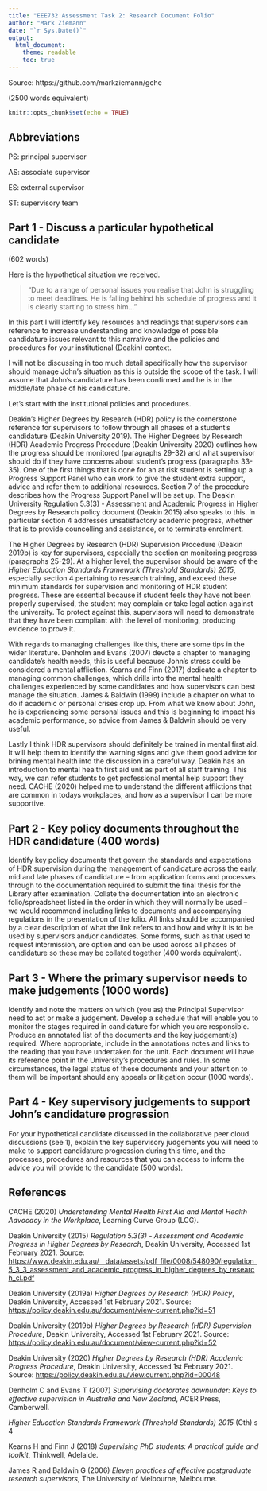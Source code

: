 ```yaml
---
title: "EEE732 Assessment Task 2: Research Document Folio"
author: "Mark Ziemann"
date: "`r Sys.Date()`"
output:
  html_document:
    theme: readable
    toc: true
---
```


Source: https://github.com/markziemann/gche

(2500 words equivalent)

```r
knitr::opts_chunk$set(echo = TRUE)
```

## Abbreviations

PS: principal supervisor

AS: associate supervisor

ES: external supervisor

ST: supervisory team

## Part 1 - Discuss a particular hypothetical candidate

(602 words)

Here is the hypothetical situation we received.

>"Due to a range of personal issues you realise that John is struggling to meet deadlines. He is falling behind his schedule of progress and it is clearly starting to stress him..."

In this part I will identify key resources and readings that supervisors can reference to increase understanding and knowledge of possible candidature issues relevant to this narrative and the policies and procedures for your institutional (Deakin) context.

I will not be discussing in too much detail specifically how the supervisor should manage John's situation as this is outside the scope of the task. 
I will assume that John's candidature has been confirmed and he is in the middle/late phase of his candidature.

Let's start with the institutional policies and procedures. 

Deakin's Higher Degrees by Research (HDR) policy is the cornerstone reference for supervisors to follow through all phases of a student's candidature (Deakin University 2019).
The Higher Degrees by Research (HDR) Academic Progress Procedure (Deakin University 2020) outlines how the progress should be monitored (paragraphs 29-32) and what supervisor should do if they have concerns about student's progress (paragraphs 33-35).
One of the first things that is done for an at risk student is setting up a Progress Support Panel who can work to give the student extra support, advice and refer them to additional resources.
Section 7 of the procedure describes how the Progress Support Panel will be set up.
The Deakin University Regulation 5.3(3) - Assessment and Academic Progress in Higher Degrees by Research policy document (Deakin 2015) also speaks to this.
In particular section 4 addresses unsatisfactory academic progress, whether that is to provide councelling and assistance, or to terminate enrolment.

The Higher Degrees by Research (HDR) Supervision Procedure (Deakin 2019b) is key for supervisors, especially the section on monitoring progress (paragraphs 25-29).
At a higher level, the supervisor should be aware of the _Higher Education Standards Framework (Threshold Standards) 2015_, especially section 4 pertaining to research training, and exceed these minimum standards for supervision and monitoring of HDR student progress.
These are essential because if student feels they have not been properly supervised, the student may complain or take legal action against the university.
To protect against this, supervisors will need to demonstrate that they have been compliant with the level of monitoring, producing evidence to prove it.

With regards to managing challenges like this, there are some tips in the wider literature. 
Denholm and Evans (2007) devote a chapter to managing candidate's health needs, this is useful because John's stress could be considered a mental affliction.
Kearns and Finn (2017) dedicate a chapter to managing common challenges, which drills into the mental health challenges experienced by some candidates and how supervisors can best manage the situation.
James & Baldwin (1999) include a chapter on what to do if academic or personal crises crop up.
From what we know about John, he is experiencing some personal issues and this is beginning to impact his academic performance, so advice from James & Baldwin should be very useful.

Lastly I think HDR supervisors should definitely be trained in mental first aid. It will help them to identify the warning signs and give them good advice for brining mental health into the discussion in a careful way. Deakin has an introduction to mental health first aid unit as part of all staff training. This way, we can refer students to get professional mental help support they need. CACHE (2020) helped me to understand the different afflictions that are common in todays workplaces, and how as a supervisor I can be more supportive.

## Part 2 - Key policy documents throughout the HDR candidature (400 words)

Identify key policy documents that govern the standards and expectations of HDR
supervision during the management of candidature across the early, mid and late
phases of candidature – from application forms and processes through to the
documentation required to submit the final thesis for the Library after
examination. Collate the documentation into an electronic folio/spreadsheet
listed in the order in which they will normally be used – we would recommend
including links to documents and accompanying regulations in the presentation of
the folio. All links should be accompanied by a clear description of what the link
refers to and how and why it is to be used by supervisors and/or candidates. Some
forms, such as that used to request intermission, are option and can be used across
all phases of candidature so these may be collated together (400 words
equivalent).

## Part 3 - Where the primary supervisor needs to make judgements (1000 words)

Identify and note the matters on which (you as) the Principal Supervisor need to
act or make a judgement. Develop a schedule that will enable you to monitor the
stages required in candidature for which you are responsible. Produce an
annotated list of the documents and the key judgement(s) required. Where
appropriate, include in the annotations notes and links to the reading that you
have undertaken for the unit. Each document will have its reference point in the
University’s procedures and rules. In some circumstances, the legal status of these
documents and your attention to them will be important should any appeals or
litigation occur (1000 words).

## Part 4 - Key supervisory judgements to support John's candidature progression

For your hypothetical candidate discussed in the collaborative peer cloud
discussions (see 1), explain the key supervisory judgements you will need to make
to support candidature progression during this time, and the processes,
procedures and resources that you can access to inform the advice you will provide
to the candidate (500 words).

## References

CACHE (2020) _Understanding Mental Health First Aid and Mental Health Advocacy in the Workplace_, Learning Curve Group (LCG).

Deakin University (2015) _Regulation 5.3(3) - Assessment and Academic Progress in Higher Degrees by Research_, Deakin University, Accessed 1st February 2021. Source: <https://www.deakin.edu.au/__data/assets/pdf_file/0008/548090/regulation_5_3_3_assessment_and_academic_progress_in_higher_degrees_by_research_cl.pdf>

Deakin University (2019a) _Higher Degrees by Research (HDR) Policy_, Deakin University, Accessed 1st February 2021. Source: <https://policy.deakin.edu.au/document/view-current.php?id=51>

Deakin University (2019b) _Higher Degrees by Research (HDR) Supervision Procedure_, Deakin University, Accessed 1st February 2021. Source: <https://policy.deakin.edu.au/document/view-current.php?id=52>

Deakin University (2020) _Higher Degrees by Research (HDR) Academic Progress Procedure_, Deakin University, Accessed 1st February 2021. Source: <https://policy.deakin.edu.au/view.current.php?id=00048>

Denholm C and Evans T (2007) _Supervising doctorates downunder: Keys to effective supervision in Australia and New Zealand_, ACER Press, Camberwell.

_Higher Education Standards Framework (Threshold Standards) 2015_ (Cth) s 4

Kearns H and Finn J (2018) _Supervising PhD students: A practical guide and toolkit_,
Thinkwell, Adelaide.

James R and Baldwin G (2006) _Eleven practices of effective postgraduate research supervisors_, The University of Melbourne, Melbourne.
